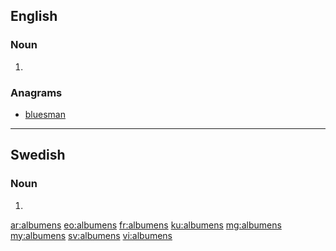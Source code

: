 ==English==

===Noun===
{{head|en|plural}} {{p}}

# {{plural of|albumen|lang=en|nocat=1}}

===Anagrams===
* [[bluesman#English|bluesman]]

----

==Swedish==

===Noun===
{{head|sv|noun form}}

# {{sv-noun-form-def-gen-pl|album}}

[[ar:albumens]]
[[eo:albumens]]
[[fr:albumens]]
[[ku:albumens]]
[[mg:albumens]]
[[my:albumens]]
[[sv:albumens]]
[[vi:albumens]]
